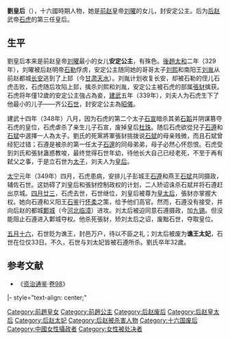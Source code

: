 '''劉皇后'''（{{bd|318年||349年||catIdx=L}}），十六國時期人物，她是[[前赵|前赵]]皇帝[[刘曜|刘曜]]的女儿，封安定公主。后为[[后赵|后赵]]武帝[[石虎|石虎]]的第三任皇后。

== 生平 ==

劉皇后本来是前赵皇帝[[刘曜|刘曜]]最小的女儿'''安定公主'''，有殊色。[[後趙|後趙]][[太和_(后赵)|太和]]二年（329年），刘曜被后赵明帝[[石勒|石勒]]俘虏，安定公主随同她的哥哥太子[[刘熙|刘熙]]和南阳王[[刘胤_(十六国)|刘胤]]从前赵都城[[长安|长安]]逃到了上邽（今[[甘肃|甘肃]][[天水|天水]]）。刘胤计划收复长安，却被石勒的侄儿石虎击败，石虎随后攻陷上邽，擒杀刘熙和刘胤，安定公主被石虎的部属[[張豺|張豺]]擒获。石虎将年僅12歲的安定公主強占為妾，[[建武_(后赵)|建武]]五年（339年），刘夫人为石虎生下了他最小的儿子——齐公[[石世|石世]]，封安定公主為[[昭儀|昭儀]]。

建武十四年（348年）八月，因为石虎的第二个太子[[石宣|石宣]]暗杀其弟[[石韬_(后赵)|石韜]]并阴谋篡夺石虎的皇位，石虎虐杀了亲生儿子石宣，废掉皇后[[杜珠|杜珠]]。随后石虎欲從兒子[[石遵|石遵]]和[[石斌|石斌]]中選擇一人為太子。劉氏的死黨將軍張豺挑拨说[[石斌|石斌]]的母亲贱微，而且石斌曾经犯过错；石遵是被杀的第一任太子[[石邃|石邃]]的同母弟弟，母子必然心怀怨恨。石虎受到刘氏和張豺蛊惑教唆，最终觉得石世年幼，待他长大自己已经老死，不至于再有弑父之事，于是立石世为[[太子|太子]]，刘夫人为[[皇后|皇后]]。

[[太宁_(晋)|太宁]]元年（349年）四月，石虎患病，安排儿子彭城王[[石遵|石遵]]和燕王[[石斌|石斌]]共同摄政，辅佐石世。这妨碍了刘皇后和張豺控制政权的计划，二人矫诏诛杀石斌并将石遵赶出京城。[[四月廿三|四月廿三]]，石虎去世，石世继位，刘皇后被尊为[[皇太后|皇太后]]，張豺亦掌握大权。她向石遵和义阳王[[石鉴|石鉴]]行[[怀柔|怀柔]]之策，给予他们高官。然而，石遵没有接受，并向后赵的都城[[鄴城|鄴城]]（今[[河北|河北]][[临漳|临漳]]）进攻。刘太后被迫同意石遵摄政，加[[九锡|九锡]]。但没能阻止石遵进入鄴城夺权。他杀死張豺，矫刘太后之诏，废黜石世，夺取皇位。

[[五月十六|五月十六]]，石世贬为谯王，封邑万户，待以不臣之礼；刘太后被废为'''谯王太妃'''，石世在位仅33日。不久，石世与刘太妃皆被石遵所杀。劉氏卒年32歲。

==参考文献==
*《[[资治通鉴|资治通鉴]]·[[s:資治通鑑/卷098|卷98]]》

{{start box}}
|- style="text-align: center;"
{{s-bef|before=[[杜珠|杜皇后]]}}
{{s-ttl|title=[[:category:后赵皇后|后赵皇后]]|years=348年—349年}}
{{s-aft|after=[[張皇后_(石遵)|張皇后]]}}
{{end box}}

{{十六國趙國及冉魏皇后}}
{{DEFAULTSORT:L}}
[[Category:前趙皇女|Category:前趙皇女]]
[[Category:前趙公主|Category:前趙公主]]
[[Category:后赵废后|Category:后赵废后]]
[[Category:后赵皇太后|Category:后赵皇太后]]
[[Category:后赵太妃|Category:后赵太妃]]
[[Category:后赵被杀害人物|Category:后赵被杀害人物]]
[[Category:十六国废后|Category:十六国废后]]
[[Category:中國女性攝政者|Category:中國女性攝政者]]
[[Category:女性被处决者|Category:女性被处决者]]
